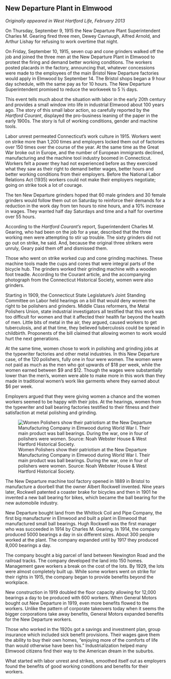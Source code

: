 ## New Departure Plant in Elmwood {-}

*Originally appeared in West Hartford Life, February 2013*

On Thursday, September 9, 1915 the New Departure Plant Superintendent Charles M. Gearing fired three men, Dewey Cavnaugh, Alfred Arnold, and Arthur Lishay for refusing to work overtime that night.

On Friday, September 10, 1915, seven cup and cone grinders walked off the job and joined the three men at the New Departure Plant in Elmwood to protest the firing and demand better working conditions. The workers posted placards in the factory, announcing that, whatever concessions were made to the employees of the main Bristol New Departure factories would apply in Elmwood by September 14. The Bristol shops began a 9 hour day schedule, with the same pay as for 10 hours. The New Departure Superintendent promised to reduce the workweek to 5 ½ days.

This event tells much about the situation with labor in the early 20th century and provides a small window into life in industrial Elmwood about 100 years ago. The story of this small labor action, so carefully reported by the *Hartford Courant*, displayed the pro-business leaning of the paper in the early 1900s. The story is full of working conditions, gender and machine tools.

Labor unrest permeated Connecticut’s work culture in 1915. Workers went on strike more than 1,200 times and employers locked them out of factories over 150 times over the course of the year. At the same time as the Great War broke out in Europe, and the number of European immigrants declined, manufacturing and the machine tool industry boomed in Connecticut. Workers felt a power they had not experienced before as they exercised what they saw as their right to demand better wages, better hours and better working conditions from their employers. Before the National Labor Relations Act (1935) workers could not make their employers negotiate; going on strike took a lot of courage.

The ten New Departure grinders hoped that 60 male grinders and 30 female grinders would follow them out on Saturday to reinforce their demands for a reduction in the work day from ten hours to nine hours, and a 10% increase in wages. They wanted half day Saturdays and time and a half for overtime over 55 hours.

According to the *Hartford Courant’s* report, Superintendent Charles M. Gearing, who had been on the job for a year, described that the three working men were attempting to stir up trouble. The sixty grinders did not go out on strike, he said. And, because the original three strikers were unruly, Geary paid them off and dismissed them.

Those who went on strike worked cup and cone grinding machines. These machine tools made the cups and cones that were integral parts of the bicycle hub. The grinders worked their grinding machine with a wooden foot treadle. According to the Courant article, and the accompanying photograph from the Connecticut Historical Society, women were also grinders.

Starting in 1909, the Connecticut State Legislature’s Joint Standing Committee on Labor held hearings on a bill that would deny women the right to be polishers and grinders. Middle Class reformers, the Metal Polishers Union, state industrial investigators all testified that this work was too difficult for women and that it affected their health far beyond the health of men. Little bits of metal in the air, they argued, caused workers to get tuberculosis, and at that time, they believed tuberculosis could be spread in childbirth. Proponents of the bill claimed that allowing women to work would hurt the next generations.

At the same time, women chose to work in polishing and grinding jobs at the typewriter factories and other metal industries. In this New Departure case, of the 120 polishers, fully one in four were women. The women were not paid as much as the men who got upwards of $18 per week, while the women earned between $9 and $12. Though the wages were substantially lower than the men’s, women were able to make more in this work than they made in traditional women’s work like garments where they earned about $6 per week.

Employers argued that they were giving women a chance and the women workers seemed to be happy with their jobs. At the hearings, women from the typewriter and ball bearing factories testified to their fitness and their satisfaction at metal polishing and grinding.

![Women Polishers show their patriotism at the New Departure Manufacturing Company in Elmwood during World War I. Their main product was ball bearings. During the war, one in four of polishers were women. Source: Noah Webster House & West Hartford Historical Society.](images/06-new-departure.jpg)

The New Departure machine tool factory opened in 1889 in Bristol to manufacture a doorbell that the owner Albert Rockwell invented. Nine years later, Rockwell patented a coaster brake for bicycles and then in 1901 he invented a new ball bearing for bikes, which became the ball bearing for the new automobile industry.

New Departure bought land from the Whitlock Coil and Pipe Company, the first big manufacturer in Elmwood and built a plant in Elmwood that manufactured small ball bearings. Hugh Rockwell was the first manager who was succeeded in 1914 by Charles M. Gearing. In 1914, the company produced 5000 bearings a day in six different sizes. About 300 people worked at the plant. The company expanded until by 1917 they produced 8,000 bearings a day.

The company bought a big parcel of land between Newington Road and the railroad tracks. The company developed the land into 150 homes. Management gave workers a break on the cost of the lots. By 1929, the lots were almost completely built up. While some workers went on strike for their rights in 1915, the company began to provide benefits beyond the workplace.

New construction in 1919 doubled the floor capacity allowing for 12,000 bearings a day to be produced with 600 workers. When General Motors bought out New Departure in 1919, even more benefits flowed to the workers. Unlike the pattern of corporate takeovers today when it seems the bigger corporations take away benefits, General Motors expanded benefits for the New Departure workers.

Those who worked in the 1920s got a savings and investment plan, group insurance which included sick benefit provisions. Their wages gave them the ability to buy their own homes, “enjoying more of the comforts of life than would otherwise have been his.” Industrialization helped many Elmwood citizens find their way to the American dream in the suburbs.

What started with labor unrest and strikes, smoothed itself out as employers found the benefits of good working conditions and benefits for their workers.

